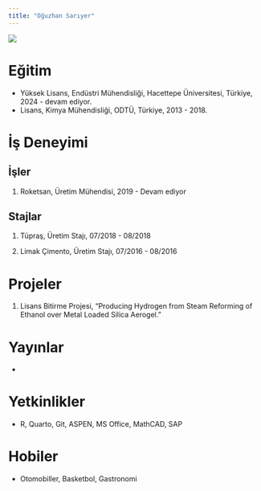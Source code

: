 ```yaml
---
title: "Oğuzhan Sarıyer"
---
```



![](/assets/images/vesikalik.jpeg){fig-align="center"}

# Eğitim

-   Yüksek Lisans, Endüstri Mühendisliği, Hacettepe Üniversitesi, Türkiye, 2024 - devam ediyor.
-   Lisans, Kimya Mühendisliği, ODTÜ, Türkiye, 2013 - 2018.


# İş Deneyimi

## İşler

1.  Roketsan, Üretim Mühendisi, 2019 - Devam ediyor

## Stajlar

1.  Tüpraş, Üretim Stajı, 07/2018 - 08/2018

2.  Limak Çimento, Üretim Stajı, 07/2016 - 08/2016

# Projeler

1.  Lisans Bitirme Projesi, "Producing Hydrogen from Steam Reforming of Ethanol over Metal Loaded Silica Aerogel."

# Yayınlar

-

# Yetkinlikler

-  R, Quarto, Git, ASPEN, MS Office, MathCAD, SAP 

# Hobiler

- Otomobiller, Basketbol, Gastronomi 

